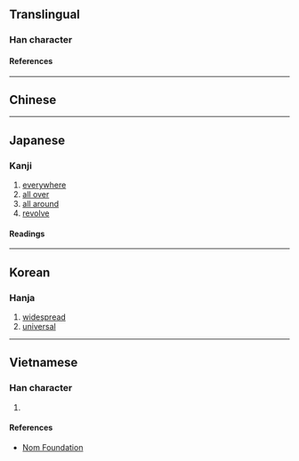 {{also|遍}}
{{character info/new}}
==Translingual==

===Han character===
{{Han char|rn=60|rad=彳|as=09|sn=12|four=|canj=HOHSB,HOISB|ids=⿰彳扁}}

====References====
{{Han ref|kx=0369.130|dkj=10174|dj=0695.050|hdz=20836.090|uh=5FA7}}

----

==Chinese==
{{zh-see|遍|v}}

----

==Japanese==

===Kanji===
{{ja-kanji|grade=|rs=彳09}}

# [[everywhere]]
# [[all over]]
# [[all around]]
# [[revolve]]

====Readings====
{{ja-readings
|on=へん, べん
|kun=あまねし, あまねく
}}

----

==Korean==

===Hanja===
{{ko-hanja|편}}

# [[widespread]]
# [[universal]]

----

==Vietnamese==

===Han character===
{{vi-readings|rs=彳09|reading=biến}}

# {{rfdef|vi|sort=彳09}}

====References====
* [http://nomfoundation.org/common/nom_details.php?codepoint=5fa7 Nom Foundation]